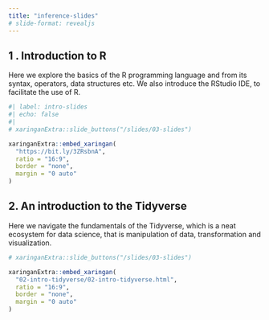 ```yaml
---
title: "inference-slides"
# slide-format: revealjs
---
```


## 1 . Introduction to R

Here we explore the basics of the R programming language and from its syntax, operators, data structures etc.
We also introduce the RStudio IDE, to facilitate the use of R.

```r
#| label: intro-slides
#| echo: false
#| 
# xaringanExtra::slide_buttons("/slides/03-slides")

xaringanExtra::embed_xaringan(
  "https://bit.ly/3ZRsbnA",
  ratio = "16:9",
  border = "none",
  margin = "0 auto"
)
```

## 2. An introduction to the Tidyverse

Here we navigate the fundamentals of the Tidyverse, which is a neat ecosystem for data science, that is manipulation of data, transformation and visualization.

```r
# xaringanExtra::slide_buttons("/slides/03-slides")

xaringanExtra::embed_xaringan(
  "02-intro-tidyverse/02-intro-tidyverse.html",
  ratio = "16:9",
  border = "none",
  margin = "0 auto"
)
```
